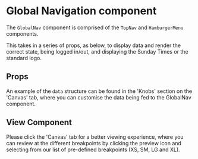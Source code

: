 
<Meta
  title="Newskit/GlobalNav"
  component={GlobalNav}
/>

# Global Navigation component
The `GlobalNav` component is comprised of the `TopNav` and `HamburgerMenu` components.

This takes in a series of props, as below, to display data and render the correct state, being logged in/out, and displaying the Sunday Times or the standard logo.

## Props
<Props of={GlobalNav} />

An example of the `data` structure can be found in the 'Knobs' section on the 'Canvas' tab, where you can customise the data being fed to the GlobalNav component.

## View Component
Please click the 'Canvas' tab for a better viewing experience, where you can review at the different breakpoints by clicking the preview icon and selecting from our list of pre-defined breakpoints (XS, SM, LG and XL).

<Canvas>
  <Story name="GlobalNav">
    <NewsKitProvider theme={TimesWebLightTheme}>
      <GlobalNav
        isLoggedIn={boolean('Is logged in', false)}
        isSunday={boolean('Is Sunday?', false)}
        data={object('data', data)}
      />
    </NewsKitProvider>
  </Story>
</Canvas>


